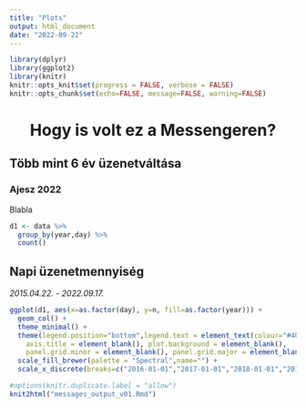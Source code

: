 ```yaml
---
title: "Plots"
output: html_document
date: "2022-09-22"
---
```


```r
library(dplyr)
library(ggplot2)
library(knitr)
knitr::opts_knit$set(progress = FALSE, verbose = FALSE)
knitr::opts_chunk$set(echo=FALSE, message=FALSE, warning=FALSE)
```

<center>
# Hogy is volt ez a Messengeren? 
</center>

## Több mint 6 év üzenetváltása
### Ajesz 2022
Blabla

```r
d1 <- data %>% 
  group_by(year,day) %>%
  count()
```

## Napi üzenetmennyiség
*2015.04.22. - 2022.09.17.*

```r
ggplot(d1, aes(x=as.factor(day), y=n, fill=as.factor(year))) + 
  geom_col() +
  theme_minimal() +
  theme(legend.position="bottom",legend.text = element_text(colour="#404040"),
    axis.title = element_blank(), plot.background = element_blank(),
    panel.grid.minor = element_blank(), panel.grid.major = element_blank()) +
  scale_fill_brewer(palette = "Spectral",name="") +
  scale_x_discrete(breaks=c("2016-01-01","2017-01-01","2018-01-01","2019-01-02","2020-01-02","2021-04-01","2022-04-01"))
```


```r
#options(knitr.duplicate.label = "allow")
knit2html("messages_output_v01.Rmd")
```


